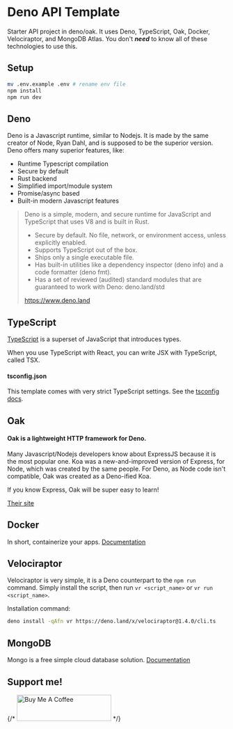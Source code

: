 
# Deno API Template

Starter API project in deno/oak. It uses Deno, TypeScript, Oak, Docker,
Velociraptor, and MongoDB Atlas. You don't **_need_** to know all of these
technologies to use this.

## Setup

```bash
mv .env.example .env # rename env file
npm install
npm run dev
```

## Deno

Deno is a Javascript runtime, similar to Nodejs. It is made by the same creator
of Node, Ryan Dahl, and is supposed to be the superior version. Deno offers many
superior features, like:

- Runtime Typescript compilation
- Secure by default
- Rust backend
- Simplified import/module system
- Promise/async based
- Built-in modern Javascript features

> Deno is a simple, modern, and secure runtime for JavaScript and TypeScript that
> uses V8 and is built in Rust.
>
> - Secure by default. No file, network, or environment access, unless
  > explicitly enabled.
> - Supports TypeScript out of the box.
> - Ships only a single executable file.
> - Has built-in utilities like a dependency inspector (deno info) and a code
  > formatter (deno fmt).
> - Has a set of reviewed (audited) standard modules that are guaranteed to work
  > with Deno: deno.land/std
>
> https://www.deno.land

## TypeScript

[TypeScript](https://github.com/microsoft/TypeScript) is a superset of
JavaScript that introduces types.

When you use TypeScript with React, you can write JSX with TypeScript, called
TSX.

#### tsconfig.json

This template comes with very strict TypeScript settings. See the
[tsconfig docs](https://www.typescriptlang.org/docs/handbook/tsconfig-json.html).

## Oak

#### Oak is a lightweight HTTP framework for Deno.

Many Javascript/Nodejs developers know about ExpressJS because it is the most
popular one. Koa was a new-and-improved version of Express, for Node, which was
created by the same people. For Deno, as Node code isn't compatible, Oak was
created as a Deno-ified Koa.

If you know Express, Oak will be super easy to learn!

<a href="https://oakserver.github.io/oak/" target="_blank">Their site</a>

## Docker

In short, containerize your apps.
<a href="https://docs.docker.com/" target="_blank">Documentation</a>

## Velociraptor

Velociraptor is very simple, it is a Deno counterpart to the `npm run` command.
Simply install the script, then run `vr <script_name>` or
`vr run <script_name>`.

Installation command:

```bash
deno install -qAfn vr https://deno.land/x/velociraptor@1.4.0/cli.ts
```

## MongoDB

Mongo is a free simple cloud database solution.
<a href="https://www.mongodb.com/atlas" target="_blank">Documentation</a>

## Support me!

{/* <a href="https://www.buymeacoffee.com/cooperrunyE" target="_blank"><img src="https://cdn.buymeacoffee.com/buttons/v2/default-yellow.png" alt="Buy Me A Coffee" style="height: 60px !important;width: 217px !important;" ></a> */}

